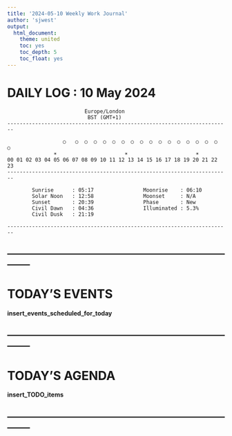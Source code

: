 ```yaml
---
title: '2024-05-10 Weekly Work Journal'
author: 'sjwest'
output:
  html_document:
    theme: united
    toc: yes
    toc_depth: 5
    toc_float: yes
---
```





# DAILY LOG : 10 May 2024

                             Europe/London
                              BST (GMT+1)
    ------------------------------------------------------------------------
                                                                            
                      ○   ○  ○  ○  ○  ○  ○  ○  ○  ○  ○  ○  ○  ○  ○  ○  ○  ○ 
                   ☀                      ☀                      ☀          
    00 01 02 03 04 05 06 07 08 09 10 11 12 13 14 15 16 17 18 19 20 21 22 23 
    ------------------------------------------------------------------------

            Sunrise      : 05:17                Moonrise    : 06:10 
            Solar Noon   : 12:58                Moonset     : N/A   
            Sunset       : 20:39                Phase       : New   
            Civil Dawn   : 04:36                Illuminated : 5.3%  
            Civil Dusk   : 21:19                                    

    ------------------------------------------------------------------------




--------------------------------------------------------------------------------
--------------------------------------------------------------------------------



# TODAY'S EVENTS



__insert_events_scheduled_for_today__




--------------------------------------------------------------------------------
--------------------------------------------------------------------------------



# TODAY'S AGENDA



__insert_TODO_items__




--------------------------------------------------------------------------------
--------------------------------------------------------------------------------


